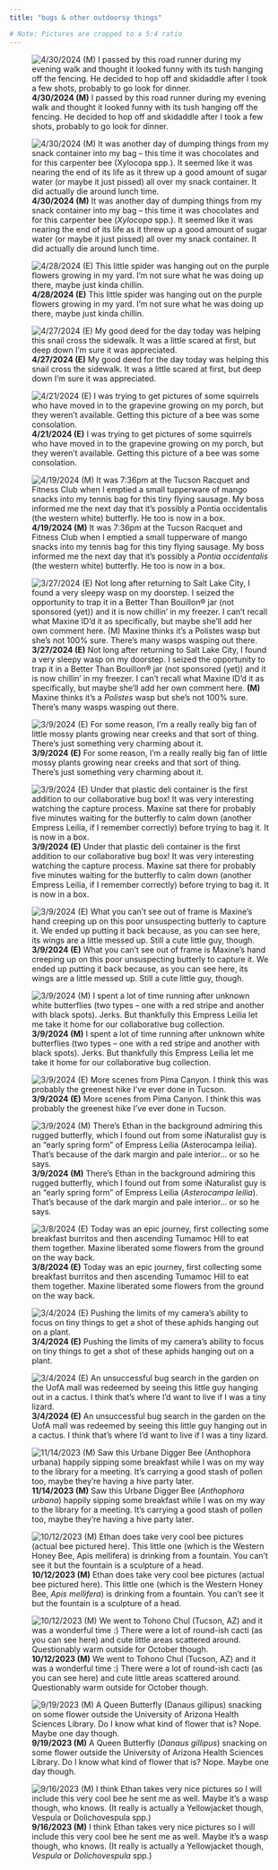 ```yaml
---
title: "bugs & other outdoorsy things"

# Note: Pictures are cropped to a 5:4 ratio
---
```


::: {layout-ncol="3" layout-nrow="3"}
![**4/30/2024 (M)** I passed by this road runner during my evening walk and thought it looked funny with its tush hanging off the fencing. He decided to hop off and skidaddle after I took a few shots, probably to go look for dinner.](images/IMG_19.JPG)

![**4/30/2024 (M)** It was another day of dumping things from my snack container into my bag -- this time it was chocolates and for this carpenter bee (*Xylocopa* spp.). It seemed like it was nearing the end of its life as it threw up a good amount of sugar water (or maybe it just pissed) all over my snack container. It did actually die around lunch time.](images/IMG_18.JPG)

![**4/28/2024 (E)** This little spider was hanging out on the purple flowers growing in my yard. I'm not sure what he was doing up there, maybe just kinda chillin.](images/IMG_17.JPEG)

![**4/27/2024 (E)** My good deed for the day today was helping this snail cross the sidewalk. It was a little scared at first, but deep down I'm sure it was appreciated.](images/IMG_16.JPEG)

![**4/21/2024 (E)** I was trying to get pictures of some squirrels who have moved in to the grapevine growing on my porch, but they weren't available. Getting this picture of a bee was some consolation.](images/IMG_15.JPEG)

![**4/19/2024 (M)** It was 7:36pm at the Tucson Racquet and Fitness Club when I emptied a small tupperware of mango snacks into my tennis bag for this tiny flying sausage. My boss informed me the next day that it's possibly a *Pontia occidentalis* (the western white) butterfly. He too is now in a box.](images/IMG_14.jpg)

![**3/27/2024 (E)** Not long after returning to Salt Lake City, I found a very sleepy wasp on my doorstep. I seized the opportunity to trap it in a Better Than Bouillon® jar (not sponsored (yet)) and it is now chillin' in my freezer. I can't recall what Maxine ID'd it as specifically, but maybe she'll add her own comment here. **(M)** Maxine thinks it's a *Polistes* wasp but she's not 100% sure. There's many wasps wasping out there.](images/IMG_13.jpg)

![**3/9/2024 (E)** For some reason, I'm a really really big fan of little mossy plants growing near creeks and that sort of thing. There's just something very charming about it.](images/IMG_12.jpg)

![**3/9/2024 (E)** Under that plastic deli container is the first addition to our collaborative bug box! It was very interesting watching the capture process. Maxine sat there for probably five minutes waiting for the butterfly to calm down (another Empress Leilia, if I remember correctly) before trying to bag it. It is now in a box.](images/IMG_11.jpg)

![**3/9/2024 (E)** What you can't see out of frame is Maxine's hand creeping up on this poor unsuspecting butterly to capture it. We ended up putting it back because, as you can see here, its wings are a little messed up. Still a cute little guy, though.](images/IMG_10.jpg)

![**3/9/2024 (M)** I spent a lot of time running after unknown white butterflies (two types -- one with a red stripe and another with black spots). Jerks. But thankfully this Empress Leilia let me take it home for our collaborative bug collection.](images/IMG_9.jpg)

![**3/9/2024 (E)** More scenes from Pima Canyon. I think this was probably the greenest hike I've ever done in Tucson.](images/IMG_8.jpg)

![**3/9/2024 (M)** There's Ethan in the background admiring this rugged butterfly, which I found out from some iNaturalist guy is an "early spring form" of Empress Leilia (*Asterocampa leilia*). That's because of the dark margin and pale interior... or so he says.](images/IMG_7.jpg)

![**3/8/2024 (E)** Today was an epic journey, first collecting some breakfast burritos and then ascending Tumamoc Hill to eat them together. Maxine liberated some flowers from the ground on the way back.](images/IMG_6.jpg)

![**3/4/2024 (E)** Pushing the limits of my camera's ability to focus on tiny things to get a shot of these aphids hanging out on a plant.](images/IMG_5.jpg)

![**3/4/2024 (E)** An unsuccessful bug search in the garden on the UofA mall was redeemed by seeing this little guy hanging out in a cactus. I think that's where I'd want to live if I was a tiny lizard.](images/IMG_4.jpg)

![**11/14/2023 (M)** Saw this Urbane Digger Bee (*Anthophora urbana*) happily sipping some breakfast while I was on my way to the library for a meeting. It's carrying a good stash of pollen too, maybe they're having a hive party later.](images/IMG_3pt5.jpg)

![**10/12/2023 (M)** Ethan does take very cool bee pictures (actual bee pictured here). This little one (which is the Western Honey Bee, *Apis mellifera*) is drinking from a fountain. You can't see it but the fountain is a sculpture of a head.](images/IMG_3.jpg)

![**10/12/2023 (M)** We went to Tohono Chul (Tucson, AZ) and it was a wonderful time :) There were a lot of round-ish cacti (as you can see here) and cute little areas scattered around. Questionably warm outside for October though.](images/IMG_2.jpg)

![**9/19/2023 (M)** A Queen Butterfly (*Danaus gillipus*) snacking on some flower outside the University of Arizona Health Sciences Library. Do I know what kind of flower that is? Nope. Maybe one day though.](images/IMG_1pt5.jpg)

![**9/16/2023 (M)** I think Ethan takes very nice pictures so I will include this very cool bee he sent me as well. Maybe it's a wasp though, who knows. (It really is actually a Yellowjacket though, *Vespula* or *Dolichovespula* spp.)](images/IMG_1.jpg)
:::

